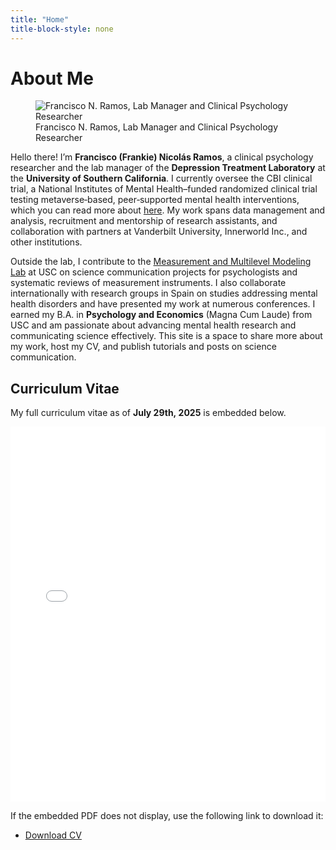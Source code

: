 ```yaml
---
title: "Home"
title-block-style: none
---
```



# About Me

<div>

![Francisco N. Ramos, Lab Manager and Clinical Psychology Researcher](Francisco%20DTX.png){.profile-img-right}

Hello there! I'm **Francisco (Frankie) Nicolás Ramos**, a clinical psychology researcher and the lab manager of the **Depression Treatment Laboratory** at the **University of Southern California**. I currently oversee the CBI clinical trial, a National Institutes of Mental Health–funded randomized clinical trial testing metaverse‑based, peer‑supported mental health interventions, which you can read more about [here](https://clinicaltrials.gov/study/NCT06418997). My work spans data management and analysis, recruitment and mentorship of research assistants, and collaboration with partners at Vanderbilt University, Innerworld Inc., and other institutions.

</div>

Outside the lab, I contribute to the [Measurement and Multilevel Modeling Lab](https://mmmlab.rbind.io/) at USC on science communication projects for psychologists and systematic reviews of measurement instruments. I also collaborate internationally with research groups in Spain on studies addressing mental health disorders and have presented my work at numerous conferences. I earned my B.A. in **Psychology and Economics** (Magna Cum Laude) from USC and am passionate about advancing mental health research and communicating science effectively. This site is a space to share more about my work, host my CV, and publish tutorials and posts on science communication.

## Curriculum Vitae

My full curriculum vitae as of **July 29th, 2025** is embedded below.

<div style="margin-top:1em; margin-bottom:1em;">
<iframe src="cv.pdf" style="width:100%; height:600px; border:none;">Your browser does not support iframes.</iframe>
</div>

If the embedded PDF does not display, use the following link to download it:

- [Download CV](cv.pdf)
